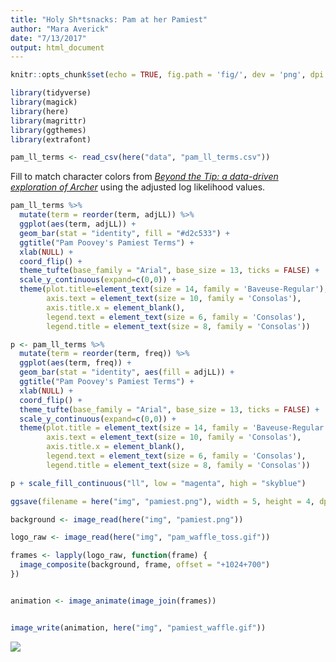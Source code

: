 ```yaml
---
title: "Holy Sh*tsnacks: Pam at her Pamiest"
author: "Mara Averick"
date: "7/13/2017"
output: html_document
---
```


```r
knitr::opts_chunk$set(echo = TRUE, fig.path = 'fig/', dev = 'png', dpi = 100, fig.retina = 2, message = FALSE)
```

```r
library(tidyverse)
library(magick)
library(here)
library(magrittr)
library(ggthemes)
library(extrafont)
```

```r
pam_ll_terms <- read_csv(here("data", "pam_ll_terms.csv"))
```


Fill to match character colors from [*_Beyond the Tip: a data-driven exploration of Archer_*](https://archervisualization.herokuapp.com/) using the adjusted log likelihood values. 

```r
pam_ll_terms %>%
  mutate(term = reorder(term, adjLL)) %>%
  ggplot(aes(term, adjLL)) +
  geom_bar(stat = "identity", fill = "#d2c533") +
  ggtitle("Pam Poovey's Pamiest Terms") +
  xlab(NULL) +
  coord_flip() +
  theme_tufte(base_family = "Arial", base_size = 13, ticks = FALSE) +
  scale_y_continuous(expand=c(0,0)) +
  theme(plot.title=element_text(size = 14, family = 'Baveuse-Regular'),
        axis.text = element_text(size = 10, family = 'Consolas'),
        axis.title.x = element_blank(),
        legend.text = element_text(size = 6, family = 'Consolas'),
        legend.title = element_text(size = 8, family = 'Consolas'))

```


```r
p <- pam_ll_terms %>%
  mutate(term = reorder(term, freq)) %>%
  ggplot(aes(term, freq)) +
  geom_bar(stat = "identity", aes(fill = adjLL)) +
  ggtitle("Pam Poovey's Pamiest Terms") +
  xlab(NULL) +
  coord_flip() +
  theme_tufte(base_family = "Arial", base_size = 13, ticks = FALSE) +
  scale_y_continuous(expand=c(0,0)) +
  theme(plot.title = element_text(size = 14, family = 'Baveuse-Regular'),
        axis.text = element_text(size = 10, family = 'Consolas'),
        axis.title.x = element_blank(),
        legend.text = element_text(size = 6, family = 'Consolas'),
        legend.title = element_text(size = 8, family = 'Consolas'))

p + scale_fill_continuous("ll", low = "magenta", high = "skyblue")

ggsave(filename = here("img", "pamiest.png"), width = 5, height = 4, dpi = 300)
```

```r
background <- image_read(here("img", "pamiest.png"))

logo_raw <- image_read(here("img", "pam_waffle_toss.gif"))

frames <- lapply(logo_raw, function(frame) {
  image_composite(background, frame, offset = "+1024+700")
})


animation <- image_animate(image_join(frames))


image_write(animation, here("img", "pamiest_waffle.gif"))
```


![](http://i.imgur.com/R5buk6O.gif)

